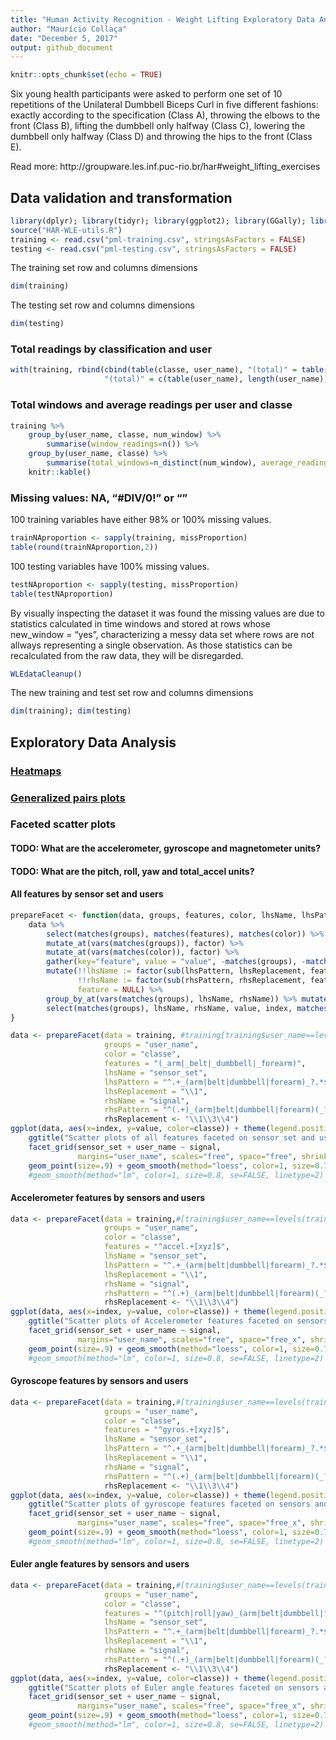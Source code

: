 ```yaml
---
title: "Human Activity Recognition - Weight Lifting Exploratory Data Analysis"
author: "Maurício Collaça"
date: "December 5, 2017"
output: github_document
---
```


```r
knitr::opts_chunk$set(echo = TRUE)
```

Six young health participants were asked to perform one set of 10 repetitions of the Unilateral Dumbbell Biceps Curl in five different fashions: exactly according to the specification (Class A), throwing the elbows to the front (Class B), lifting the dumbbell only halfway (Class C), lowering the dumbbell only halfway (Class D) and throwing the hips to the front (Class E).

Read more: http://groupware.les.inf.puc-rio.br/har#weight_lifting_exercises

## Data validation and transformation
```r
library(dplyr); library(tidyr); library(ggplot2); library(GGally); library(RColorBrewer)
source("HAR-WLE-utils.R")
training <- read.csv("pml-training.csv", stringsAsFactors = FALSE)
testing <- read.csv("pml-testing.csv", stringsAsFactors = FALSE)
```

The training set row and columns dimensions
```r
dim(training)
```

The testing set row and columns dimensions
```r
dim(testing)
```

### Total readings by classification and user
```r
with(training, rbind(cbind(table(classe, user_name), "(total)" = table(classe)),
                     "(total)" = c(table(user_name), length(user_name))))
```

### Total windows and average readings per user and classe
```r
training %>%
    group_by(user_name, classe, num_window) %>%
        summarise(window_readings=n()) %>%
    group_by(user_name, classe) %>%
        summarise(total_windows=n_distinct(num_window), average_readings=round(mean(window_readings),0)) %>%
    knitr::kable()
```

### Missing values: NA, "#DIV/0!" or ""

100 training variables have either 98% or 100% missing values.
```r
trainNAproportion <- sapply(training, missProportion)
table(round(trainNAproportion,2))
```

100 testing variables have 100% missing values.
```r
testNAproportion <- sapply(testing, missProportion)
table(testNAproportion)
```

By visually inspecting the dataset it was found the missing values are due to statistics calculated in time windows and stored at rows whose new_window = "yes", characterizing a messy data set where rows are not allways representing a single observation.  As those statistics can be recalculated from the raw data, they will be disregarded.
```r
WLEdataCleanup()
```

The new training and test set row and columns dimensions
```r
dim(training); dim(testing)
```
## Exploratory Data Analysis

### [Heatmaps](HAR-WLE-heatmaps)

### [Generalized pairs plots](HAR-WLE-heatmaps)

### Faceted scatter plots

#### TODO: What are the accelerometer, gyroscope and magnetometer units?
#### TODO: What are the pitch, roll, yaw and total_accel units?

#### All features by sensor set and users
```r
prepareFacet <- function(data, groups, features, color, lhsName, lhsPattern, lhsReplacement, rhsName, rhsPattern, rhsReplacement) {
    data %>%
        select(matches(groups), matches(features), matches(color)) %>%
        mutate_at(vars(matches(groups)), factor) %>%
        mutate_at(vars(matches(color)), factor) %>%
        gather(key="feature", value = "value", -matches(groups), -matches(color), factor_key = TRUE) %>%
        mutate(!!lhsName := factor(sub(lhsPattern, lhsReplacement, feature)),
               !!rhsName := factor(sub(rhsPattern, rhsReplacement, feature)),
               feature = NULL) %>%
        group_by_at(vars(matches(groups), lhsName, rhsName)) %>% mutate(index=row_number()) %>% ungroup() %>%
        select(matches(groups), lhsName, rhsName, value, index, matches(color)) # %>% arrange() %>% ???
}
```
```r
data <- prepareFacet(data = training, #training[training$user_name==levels(training$user_name)[1], ],
                     groups = "user_name",
                     color = "classe",
                     features = "(_arm|_belt|_dumbbell|_forearm)",
                     lhsName = "sensor_set",
                     lhsPattern = "^.+_(arm|belt|dumbbell|forearm)_?.*$",
                     lhsReplacement = "\\1",
                     rhsName = "signal",
                     rhsPattern = "^(.+)_(arm|belt|dumbbell|forearm)(_?)(.*)$",
                     rhsReplacement <- "\\1\\3\\4")
ggplot(data, aes(x=index, y=value, color=classe)) + theme(legend.position = "top") +
    ggtitle("Scatter plots of all features faceted on sensor set and users") +
    facet_grid(sensor_set + user_name ~ signal,
               margins="user_name", scales="free", space="free", shrink=TRUE, switch="y") +
    geom_point(size=.9) + geom_smooth(method="loess", color=1, size=0.7, se=FALSE)
    #geom_smooth(method="lm", color=1, size=0.8, se=FALSE, linetype=2)
```

#### Accelerometer features by sensors and users
```r
data <- prepareFacet(data = training,#[training$user_name==levels(training$user_name)[1], ],
                     groups = "user_name",
                     color = "classe",
                     features = "^accel.+[xyz]$",
                     lhsName = "sensor_set",
                     lhsPattern = "^.+_(arm|belt|dumbbell|forearm)_?.*$",
                     lhsReplacement = "\\1",
                     rhsName = "signal",
                     rhsPattern = "^(.+)_(arm|belt|dumbbell|forearm)(_?)(.*)$",
                     rhsReplacement <- "\\1\\3\\4")
ggplot(data, aes(x=index, y=value, color=classe)) + theme(legend.position = "top") +
    ggtitle("Scatter plots of Accelerometer features faceted on sensors and users") +
    facet_grid(sensor_set + user_name ~ signal,
               margins="user_name", scales="free", space="free_x", shrink=TRUE, switch="y") +
    geom_point(size=.9) + geom_smooth(method="loess", color=1, size=0.7, se=FALSE)
    #geom_smooth(method="lm", color=1, size=0.8, se=FALSE, linetype=2)
```

#### Gyroscope features by sensors and users
```r
data <- prepareFacet(data = training,#[training$user_name==levels(training$user_name)[1], ],
                     groups = "user_name",
                     color = "classe",
                     features = "^gyros.+[xyz]$",
                     lhsName = "sensor_set",
                     lhsPattern = "^.+_(arm|belt|dumbbell|forearm)_?.*$",
                     lhsReplacement = "\\1",
                     rhsName = "signal",
                     rhsPattern = "^(.+)_(arm|belt|dumbbell|forearm)(_?)(.*)$",
                     rhsReplacement <- "\\1\\3\\4")
ggplot(data, aes(x=index, y=value, color=classe)) + theme(legend.position = "top") +
    ggtitle("Scatter plots of gyroscope features faceted on sensors and users") +
    facet_grid(sensor_set + user_name ~ signal,
               margins="user_name", scales="free", space="free_x", shrink=TRUE, switch="y") +
    geom_point(size=.9) + geom_smooth(method="loess", color=1, size=0.7, se=FALSE)
    #geom_smooth(method="lm", color=1, size=0.8, se=FALSE, linetype=2)
```

#### Euler angle features by sensors and users
```r
data <- prepareFacet(data = training,#[training$user_name==levels(training$user_name)[1], ],
                     groups = "user_name",
                     color = "classe",
                     features = "^(pitch|roll|yaw)_(arm|belt|dumbbell|forearm)$",
                     lhsName = "sensor_set",
                     lhsPattern = "^.+_(arm|belt|dumbbell|forearm)_?.*$",
                     lhsReplacement = "\\1",
                     rhsName = "signal",
                     rhsPattern = "^(.+)_(arm|belt|dumbbell|forearm)(_?)(.*)$",
                     rhsReplacement <- "\\1\\3\\4")
ggplot(data, aes(x=index, y=value, color=classe)) + theme(legend.position = "top") +
    ggtitle("Scatter plots of Euler angle features faceted on sensors and users") +
    facet_grid(sensor_set + user_name ~ signal,
               margins="user_name", scales="free", space="free_x", shrink=TRUE, switch="y") +
    geom_point(size=.9) + geom_smooth(method="loess", color=1, size=0.7, se=FALSE)
    #geom_smooth(method="lm", color=1, size=0.8, se=FALSE, linetype=2)
```



















